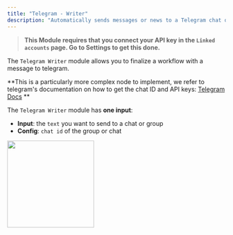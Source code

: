 ```yaml
---
title: "Telegram - Writer"
description: "Automatically sends messages or news to a Telegram chat or group you choose, keeping everyone updated."
---
```


> **This Module requires that you connect your API key in the `Linked accounts` page. Go to Settings to get this done.**

The `Telegram Writer` module allows you to finalize a workflow with a message to telegram.

**This is a particularly more complex node to implement, we refer to telegram's documentation on how to get the chat ID and API keys: [Telegram Docs](https://core.telegram.org/) **

The `Telegram Writer` module has **one input**:

- **Input**: the `text` you want to send to a chat or group
- **Config**: `chat id` of the group or chat

<img height="200" src="/images/TW.png" />
